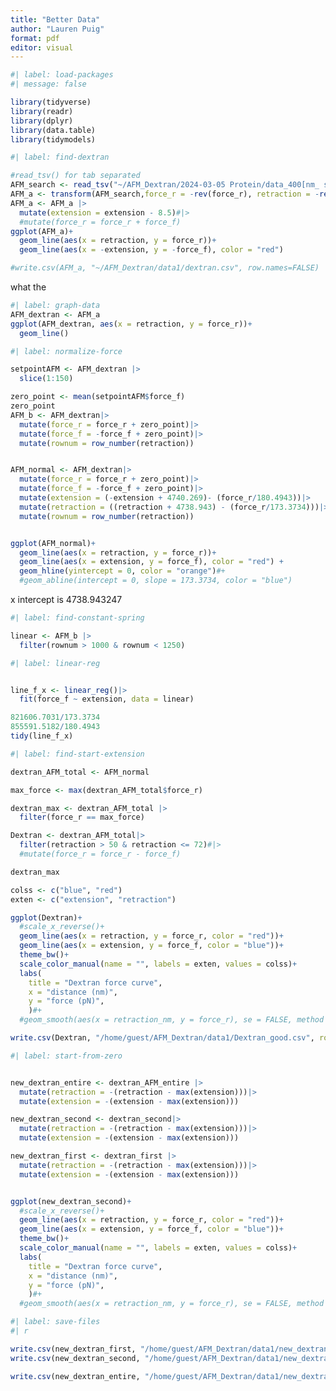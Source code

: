 ```yaml
---
title: "Better Data"
author: "Lauren Puig"
format: pdf
editor: visual
---
```


```r
#| label: load-packages
#| message: false

library(tidyverse)
library(readr)
library(dplyr)
library(data.table)
library(tidymodels)
```

```r
#| label: find-dextran

#read_tsv() for tab separated
AFM_search <- read_tsv("~/AFM_Dextran/2024-03-05 Protein/data_400[nm_ s]_25.txt", skip_empty_rows = TRUE, skip = 5, col_names = c("extension","force_f", "retraction", "force_r"))
AFM_a <- transform(AFM_search,force_r = -rev(force_r), retraction = -rev(retraction))
AFM_a <- AFM_a |>
  mutate(extension = extension - 8.5)#|>
  #mutate(force_r = force_r + force_f)
ggplot(AFM_a)+
  geom_line(aes(x = retraction, y = force_r))+
  geom_line(aes(x = -extension, y = -force_f), color = "red")

#write.csv(AFM_a, "~/AFM_Dextran/data1/dextran.csv", row.names=FALSE)

```

what the

```r
#| label: graph-data
AFM_dextran <- AFM_a
ggplot(AFM_dextran, aes(x = retraction, y = force_r))+
  geom_line()

```

```r
#| label: normalize-force

setpointAFM <- AFM_dextran |>
  slice(1:150)

zero_point <- mean(setpointAFM$force_f)
zero_point
AFM_b <- AFM_dextran|>
  mutate(force_r = force_r + zero_point)|>
  mutate(force_f = -force_f + zero_point)|>
  mutate(rownum = row_number(retraction))


AFM_normal <- AFM_dextran|>
  mutate(force_r = force_r + zero_point)|>
  mutate(force_f = -force_f + zero_point)|>
  mutate(extension = (-extension + 4740.269)- (force_r/180.4943))|>
  mutate(retraction = ((retraction + 4738.943) - (force_r/173.3734)))|>
  mutate(rownum = row_number(retraction))


ggplot(AFM_normal)+
  geom_line(aes(x = retraction, y = force_r))+
  geom_line(aes(x = extension, y = force_f), color = "red") +
  geom_hline(yintercept = 0, color = "orange")#+
  #geom_abline(intercept = 0, slope = 173.3734, color = "blue")
```

x intercept is 4738.943247

```r
#| label: find-constant-spring

linear <- AFM_b |>
  filter(rownum > 1000 & rownum < 1250)
```

```r
#| label: linear-reg


line_f_x <- linear_reg()|>
  fit(force_f ~ extension, data = linear)

821606.7031/173.3734
855591.5182/180.4943
tidy(line_f_x)
```

```r
#| label: find-start-extension

dextran_AFM_total <- AFM_normal

max_force <- max(dextran_AFM_total$force_r)

dextran_max <- dextran_AFM_total |>
  filter(force_r == max_force)

Dextran <- dextran_AFM_total|>
  filter(retraction > 50 & retraction <= 72)#|>
  #mutate(force_r = force_r - force_f)

dextran_max

colss <- c("blue", "red")
exten <- c("extension", "retraction")

ggplot(Dextran)+
  #scale_x_reverse()+
  geom_line(aes(x = retraction, y = force_r, color = "red"))+
  geom_line(aes(x = extension, y = force_f, color = "blue"))+
  theme_bw()+
  scale_color_manual(name = "", labels = exten, values = colss)+
  labs(
    title = "Dextran force curve",
    x = "distance (nm)",
    y = "force (pN)",
    )#+
  #geom_smooth(aes(x = retraction_nm, y = force_r), se = FALSE, method = "gam", color = "black")

write.csv(Dextran, "/home/guest/AFM_Dextran/data1/Dextran_good.csv", row.names=FALSE)

```

```r
#| label: start-from-zero


new_dextran_entire <- dextran_AFM_entire |>
  mutate(retraction = -(retraction - max(extension)))|>
  mutate(extension = -(extension - max(extension)))

new_dextran_second <- dextran_second|>
  mutate(retraction = -(retraction - max(extension)))|>
  mutate(extension = -(extension - max(extension)))

new_dextran_first <- dextran_first |>
  mutate(retraction = -(retraction - max(extension)))|>
  mutate(extension = -(extension - max(extension)))


ggplot(new_dextran_second)+
  #scale_x_reverse()+
  geom_line(aes(x = retraction, y = force_r, color = "red"))+
  geom_line(aes(x = extension, y = force_f, color = "blue"))+
  theme_bw()+
  scale_color_manual(name = "", labels = exten, values = colss)+
  labs(
    title = "Dextran force curve",
    x = "distance (nm)",
    y = "force (pN)",
    )#+
  #geom_smooth(aes(x = retraction_nm, y = force_r), se = FALSE, method = "gam", color = "black")
```

```r
#| label: save-files
#| r

write.csv(new_dextran_first, "/home/guest/AFM_Dextran/data1/new_dextran_first.csv", row.names=FALSE)
write.csv(new_dextran_second, "/home/guest/AFM_Dextran/data1/new_dextran_second.csv", row.names=FALSE)

write.csv(new_dextran_entire, "/home/guest/AFM_Dextran/data1/new_dextran_entire.csv", row.names=FALSE)

```
